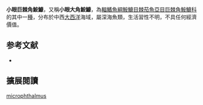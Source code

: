 {{Speciesbox
| name = 小眼巨棘角鮟鱇
| image = 
| image_width = 250px
| status = NE
| status_system = IUCN3.1
| genus = Gigantactis
| species = microphthalmus
| authority = Regan & Trewavas, 1932
| synonyms = *''Teleotrema microphthalmus,Regan & Trewavas, 1932''
}}

'''小眼巨棘角鮟鱇'''，又稱'''小眼大角鮟鱇'''，為[[輻鰭魚綱|輻鰭魚綱]][[鮟鱇目|鮟鱇目]][[棘茄魚亞目|棘茄魚亞目]][[巨棘角鮟鱇科|巨棘角鮟鱇科]]的其中一[[種|種]]，分布於中西[[大西洋|大西洋]]海域，屬深海魚類，生活習性不明，不具任何經濟價值。

== 参考文献 ==
{{refbegin}}
*{{FishBase_species|genus=Gigantactis|species=microphthalmus|year=2014|month=2}}
{{refend}}

== 擴展閱讀 ==
{{refbegin}}
{{wikispecies-inline|Gigantactis microphthalmus|小眼巨棘角鮟鱇}}
{{refend}}
{{Taxonbar|from=Q2275452}}

[[Category:大角鮟鱇屬|microphthalmus]]